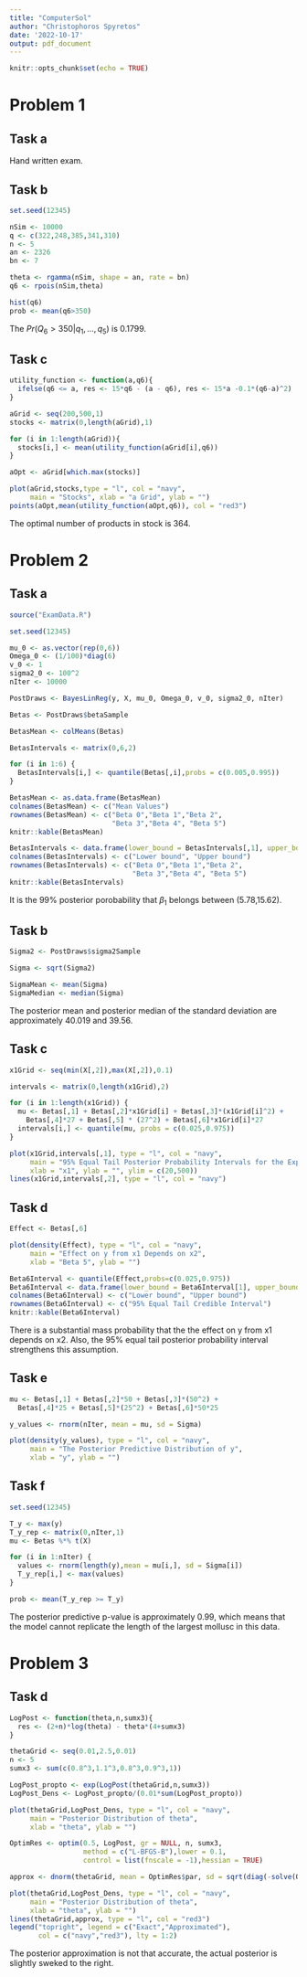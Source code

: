 ```yaml
---
title: "ComputerSol"
author: "Christophoros Spyretos"
date: '2022-10-17'
output: pdf_document
---
```


```r
knitr::opts_chunk$set(echo = TRUE)
```

# Problem 1

## Task a

Hand written exam.

## Task b

```r
set.seed(12345)

nSim <- 10000
q <- c(322,248,385,341,310)
n <- 5
an <- 2326
bn <- 7

theta <- rgamma(nSim, shape = an, rate = bn)
q6 <- rpois(nSim,theta)

hist(q6)
prob <- mean(q6>350)
```

The $Pr(Q_6 > 350|q_1, ..., q_5)$ is 0.1799.

## Task c

```r
utility_function <- function(a,q6){
  ifelse(q6 <= a, res <- 15*q6 - (a - q6), res <- 15*a -0.1*(q6-a)^2)
}

aGrid <- seq(200,500,1)
stocks <- matrix(0,length(aGrid),1)

for (i in 1:length(aGrid)){
  stocks[i,] <- mean(utility_function(aGrid[i],q6))
}

aOpt <- aGrid[which.max(stocks)]

plot(aGrid,stocks,type = "l", col = "navy",
     main = "Stocks", xlab = "a Grid", ylab = "")
points(aOpt,mean(utility_function(aOpt,q6)), col = "red3")
```

The optimal number of products in stock is 364.

# Problem 2 

## Task a

```r
source("ExamData.R")
```

```r
set.seed(12345)

mu_0 <- as.vector(rep(0,6))
Omega_0 <- (1/100)*diag(6)
v_0 <- 1
sigma2_0 <- 100^2
nIter <- 10000

PostDraws <- BayesLinReg(y, X, mu_0, Omega_0, v_0, sigma2_0, nIter)
```

```r
Betas <- PostDraws$betaSample

BetasMean <- colMeans(Betas)

BetasIntervals <- matrix(0,6,2)

for (i in 1:6) {
  BetasIntervals[i,] <- quantile(Betas[,i],probs = c(0.005,0.995))
}
```

```r
BetasMean <- as.data.frame(BetasMean)
colnames(BetasMean) <- c("Mean Values")
rownames(BetasMean) <- c("Beta 0","Beta 1","Beta 2",
                         "Beta 3","Beta 4", "Beta 5")
knitr::kable(BetasMean)
```

```r
BetasIntervals <- data.frame(lower_bound = BetasIntervals[,1], upper_bound = BetasIntervals[,2])
colnames(BetasIntervals) <- c("Lower bound", "Upper bound")
rownames(BetasIntervals) <- c("Beta 0","Beta 1","Beta 2",
                              "Beta 3","Beta 4", "Beta 5")
knitr::kable(BetasIntervals)
```

It is the 99% posterior porobability that $\beta_1$ belongs between (5.78,15.62).

## Task b

```r
Sigma2 <- PostDraws$sigma2Sample

Sigma <- sqrt(Sigma2)

SigmaMean <- mean(Sigma)
SigmaMedian <- median(Sigma)
```

The posterior mean and posterior median of the standard deviation are approximately 40.019 and 39.56.

## Task c

```r
x1Grid <- seq(min(X[,2]),max(X[,2]),0.1)

intervals <- matrix(0,length(x1Grid),2)

for (i in 1:length(x1Grid)) {
  mu <- Betas[,1] + Betas[,2]*x1Grid[i] + Betas[,3]*(x1Grid[i]^2) +
    Betas[,4]*27 + Betas[,5] * (27^2) + Betas[,6]*x1Grid[i]*27
  intervals[i,] <- quantile(mu, probs = c(0.025,0.975))
}

plot(x1Grid,intervals[,1], type = "l", col = "navy",
     main = "95% Equal Tail Posterior Probability Intervals for the Expected Length mu on a Grid of Values of x1",
     xlab = "x1", ylab = "", ylim = c(20,500))
lines(x1Grid,intervals[,2], type = "l", col = "navy")
```

## Task d

```r
Effect <- Betas[,6]

plot(density(Effect), type = "l", col = "navy",
     main = "Effect on y from x1 Depends on x2",
     xlab = "Beta 5", ylab = "")

Beta6Interval <- quantile(Effect,probs=c(0.025,0.975))
Beta6Interval <- data.frame(lower_bound = Beta6Interval[1], upper_bound = Beta6Interval[2])
colnames(Beta6Interval) <- c("Lower bound", "Upper bound")
rownames(Beta6Interval) <- c("95% Equal Tail Credible Interval")
knitr::kable(Beta6Interval)
```

There is a substantial mass probability that the the effect on y from x1 depends on x2. Also, the 95% equal tail posterior probability interval strengthens this assumption.

## Task e

```r
mu <- Betas[,1] + Betas[,2]*50 + Betas[,3]*(50^2) + 
  Betas[,4]*25 + Betas[,5]*(25^2) + Betas[,6]*50*25

y_values <- rnorm(nIter, mean = mu, sd = Sigma)

plot(density(y_values), type = "l", col = "navy",
     main = "The Posterior Predictive Distribution of y",
     xlab = "y", ylab = "")
```

## Task f

```r
set.seed(12345)

T_y <- max(y)
T_y_rep <- matrix(0,nIter,1)
mu <- Betas %*% t(X)

for (i in 1:nIter) {
  values <- rnorm(length(y),mean = mu[i,], sd = Sigma[i])
  T_y_rep[i,] <- max(values)
}

prob <- mean(T_y_rep >= T_y)
```

The posterior predictive p-value is approximately 0.99, which means that the model cannot replicate the length of the largest mollusc in this data.

# Problem 3

## Task d

```r
LogPost <- function(theta,n,sumx3){
  res <- (2+n)*log(theta) - theta*(4+sumx3)
}

thetaGrid <- seq(0.01,2.5,0.01)
n <- 5
sumx3 <- sum(c(0.8^3,1.1^3,0.8^3,0.9^3,1))

LogPost_propto <- exp(LogPost(thetaGrid,n,sumx3))
LogPost_Dens <- LogPost_propto/(0.01*sum(LogPost_propto))

plot(thetaGrid,LogPost_Dens, type = "l", col = "navy",
     main = "Posterior Distribution of theta",
     xlab = "theta", ylab = "")
```

```r
OptimRes <- optim(0.5, LogPost, gr = NULL, n, sumx3, 
                  method = c("L-BFGS-B"),lower = 0.1, 
                  control = list(fnscale = -1),hessian = TRUE)

approx <- dnorm(thetaGrid, mean = OptimRes$par, sd = sqrt(diag(-solve(OptimRes$hessian))))

plot(thetaGrid,LogPost_Dens, type = "l", col = "navy",
     main = "Posterior Distribution of theta",
     xlab = "theta", ylab = "")
lines(thetaGrid,approx, type = "l", col = "red3")
legend("topright", legend = c("Exact","Approximated"), 
       col = c("navy","red3"), lty = 1:2)
```

The posterior approximation is not that accurate, the actual posterior is slightly sweked to the right.


